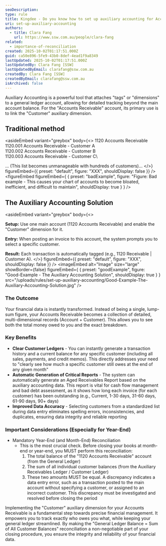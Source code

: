 ```yaml
---
seoDescription:
type: rule
title: Kingdee - Do you know how to set up auxiliary accounting for Accounts Receivables? (China only)
uri: set-up-auxiliary-accounting
authors:
  - title: Clara Fang
    url: https://www.ssw.com.au/people/clara-fang
related:
  - importance-of-reconciliation
created: 2025-10-02T01:17:51.000Z
guid: ca50e896-5fe9-43b0-8def-4ead1f9a8349
lastUpdated: 2025-10-02T01:17:51.000Z
lastUpdatedBy: Clara Fang [SSW]
lastUpdatedByEmail: clarafang@ssw.com.au
createdBy: Clara Fang [SSW]
createdByEmail: clarafang@ssw.com.au
isArchived: false
---
```


Auxiliary Accounting is a powerful tool that attaches "tags" or "dimensions" to a general ledger account, allowing for detailed tracking beyond the main account balance. For the "Accounts Receivable" account, its primary use is to link the "Customer" auxiliary dimension.

## Traditional method

<asideEmbed
  variant="greybox"
  body={<>
    1120 Accounts Receivable\
1120.001 Accounts Receivable - Customer A\
1120.002 Accounts Receivable - Customer B\
1120.003 Accounts Receivable - Customer C\

... (This list becomes unmanageable with hundreds of customers)...
  </>}
  figureEmbed={{
    preset: "default",
    figure: "XXX",
    shouldDisplay: false
  }}
/>
<figureEmbed figureEmbed={ {
  preset: "badExample",
  figure: "Figure: Bad example - This causes your chart of accounts to become bloated, inefficient, and difficult to maintain",
  shouldDisplay: true
} } />


## The Auxiliary Accounting Solution

<asideEmbed
  variant="greybox"
  body={<>
    
**Setup:** Use one main account (1120 Accounts Receivable) and enable the "Customer" dimension for it.

**Entry:** When posting an invoice to this account, the system prompts you to select a specific customer.

**Result:** Each transaction is automatically tagged (e.g., 1120 Receivable | Customer A).
  </>}
  figureEmbed={{
    preset: "default",
    figure: "XXX",
    shouldDisplay: false
  }}
/>
<imageEmbed
  alt="Image"
  size="large"
  showBorder={false}
  figureEmbed={ {
    preset: "goodExample",
    figure: "Good-Example - The Auxiliary Accounting Solution",
    shouldDisplay: true
  } }
  src="/uploads/rules/set-up-auxiliary-accounting/Good-Example-The-Auxiliary-Accounting-Solution.jpg"
/>

### The Outcome

Your financial data is instantly transformed. Instead of being a single, lump-sum figure, your Accounts Receivable becomes a collection of detailed, multi-dimensional records (Account + Customer). This allows you to see both the total money owed to you and the exact breakdown.

### Key Benefits

* **Clear Customer Ledgers** - You can instantly generate a transaction history and a current balance for any specific customer (including all sales, payments, and credit memos). This directly addresses your need to "clearly see how much a specific customer still owes at the end of any given month"
* **Automatic Generation of Critical Reports** - The system can automatically generate an Aged Receivables Report based on the auxiliary accounting data. This report is vital for cash flow management and bad debt assessment, as it shows how long each invoice (for each customer) has been outstanding (e.g., Current, 1-30 days, 31-60 days, 61-90 days, 90+ days)
* **Improved Data Accuracy** - Selecting customers from a standardized list during data entry eliminates spelling errors, inconsistencies, and duplicates, ensuring data integrity and reliable reporting

### Important Considerations (Especially for Year-End)

* Mandatory Year-End (and Month-End) Reconciliation
  - This is the most crucial check. Before closing your books at month-end or year-end, you MUST perform this reconciliation:
     1. The total balance of the "1120 Accounts Receivable" account (from the General Ledger)
     2. The sum of all individual customer balances (from the Auxiliary Receivables Ledger / Customer Ledger)
     3. These two amounts MUST be equal. A discrepancy indicates a data entry error, such as a transaction posted to the main account without specifying a customer, or assigned to an incorrect customer. This discrepancy must be investigated and resolved before closing the period

Implementing the "Customer" auxiliary dimension for your Accounts Receivable is a fundamental step towards precise financial management. It empowers you to track exactly who owes you what, while keeping your general ledger streamlined. By making the "General Ledger Balance = Sum of All Customer Balances" reconciliation a non-negotiable part of your closing procedure, you ensure the integrity and reliability of your financial data.
